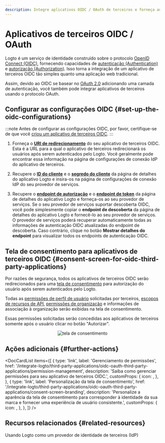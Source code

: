 ```yaml
---
description: Integre aplicativos OIDC / OAuth de terceiros e forneça autorização OAuth com uma tela de consentimento.
---
```




# Aplicativos de terceiros OIDC / OAuth

Logto é um serviço de identidade construído sobre o protocolo [OpenID Connect (OIDC)](https://auth.wiki/openid-connect), fornecendo capacidades de [autenticação (Authentication)](https://auth.wiki/authentication) e [autorização (Authorization)](https://auth.wiki/authorization). Isso torna a integração de um aplicativo de terceiros OIDC tão simples quanto uma aplicação web tradicional.

Assim, devido ao OIDC se basear no [OAuth 2.0](https://auth.wiki/oauth-2.0) adicionando uma camada de autenticação, você também pode integrar aplicativos de terceiros usando o protocolo OAuth.

## Configurar as configurações OIDC \{#set-up-the-oidc-configurations}

:::note
Antes de configurar as configurações OIDC, por favor, certifique-se de que você [criou um aplicativo de terceiros OIDC](/quick-starts/third-party-oidc).
:::

1. Forneça o [**URI de redirecionamento**](/integrate-logto/application-data-structure#redirect-uris) do seu aplicativo de terceiros OIDC. Esta é a URL para a qual o aplicativo de terceiros redirecionará os usuários após serem autenticados pelo Logto.
   Você geralmente pode encontrar essa informação na página de configurações de conexão IdP do aplicativo de terceiros.

2. Recupere o [**ID do cliente**](/integrate-logto/application-data-structure#application-id) e o [**segredo do cliente**](/integrate-logto/application-data-structure#application-secret) da página de detalhes do aplicativo Logto e insira-os na página de configurações de conexão IdP do seu provedor de serviços.

3. Recupere o [**endpoint de autorização**](/integrate-logto/application-data-structure#authorization-endpoint) e o [**endpoint de token**](/integrate-logto/application-data-structure#token-endpoint) da página de detalhes do aplicativo Logto e forneça-os ao seu provedor de serviços.
   Se o seu provedor de serviços suportar descoberta OIDC, você pode simplesmente copiar o **endpoint de descoberta** da página de detalhes do aplicativo Logto e fornecê-lo ao seu provedor de serviços. O provedor de serviços poderá recuperar automaticamente todas as informações de autenticação OIDC atualizadas do endpoint de descoberta.
   Caso contrário, clique no botão **Mostrar detalhes do endpoint** para visualizar todos os endpoints de autenticação OIDC.

## Tela de consentimento para aplicativos de terceiros OIDC \{#consent-screen-for-oidc-third-party-applications}

Por razões de segurança, todos os aplicativos de terceiros OIDC serão redirecionados para uma [tela de consentimento](/end-user-flows/consent-screen) para autorização do usuário após serem autenticados pelo Logto.

Todas as [permissões de perfil de usuário](/integrate-logto/third-party-applications/oidc-oauth-third-party-applications/permission-management#user-permissions-user-profile-scopes) solicitadas por terceiros, [escopos de recursos de API](/integrate-logto/third-party-applications/oidc-oauth-third-party-applications/permission-management#api-resource-permissions-api-resource-scopes), [permissões de organização](/integrate-logto/third-party-applications/oidc-oauth-third-party-applications/permission-management#organization-permissions-organization-scopes) e informações de associação à organização serão exibidas na tela de consentimento.

Essas permissões solicitadas serão concedidas aos aplicativos de terceiros somente após o usuário clicar no botão "Autorizar".

<center>
  <img src={ConsentScreen} alt="tela de consentimento" width={500} />
</center>

## Ações adicionais \{#further-actions}

<DocCardList
  items={[
    {
      type: 'link',
      label: 'Gerenciamento de permissões',
      href: '/integrate-logto/third-party-applications/oidc-oauth-third-party-applications/permission-management',
      description: 'Saiba como gerenciar permissões para seu aplicativo de terceiros OIDC.',
      customProps: {
        icon: <AuthorizationIcon width={20} height={20} />,
      },
    },
    {
      type: 'link',
      label: 'Personalização da tela de consentimento',
      href: '/integrate-logto/third-party-applications/oidc-oauth-third-party-applications/consent-screen-branding',
      description:
        'Personalize a aparência da tela de consentimento para corresponder à identidade da sua marca e fornecer uma experiência de usuário consistente.',
      customProps: {
        icon: <CustomizationIcon width={20} height={20} />,
      },
    },
  ]}
/>

## Recursos relacionados \{#related-resources}

<Url href="https://blog.logto.io/logto-as-idp">
  Usando Logto como um provedor de identidade de terceiros (IdP)
</Url>

